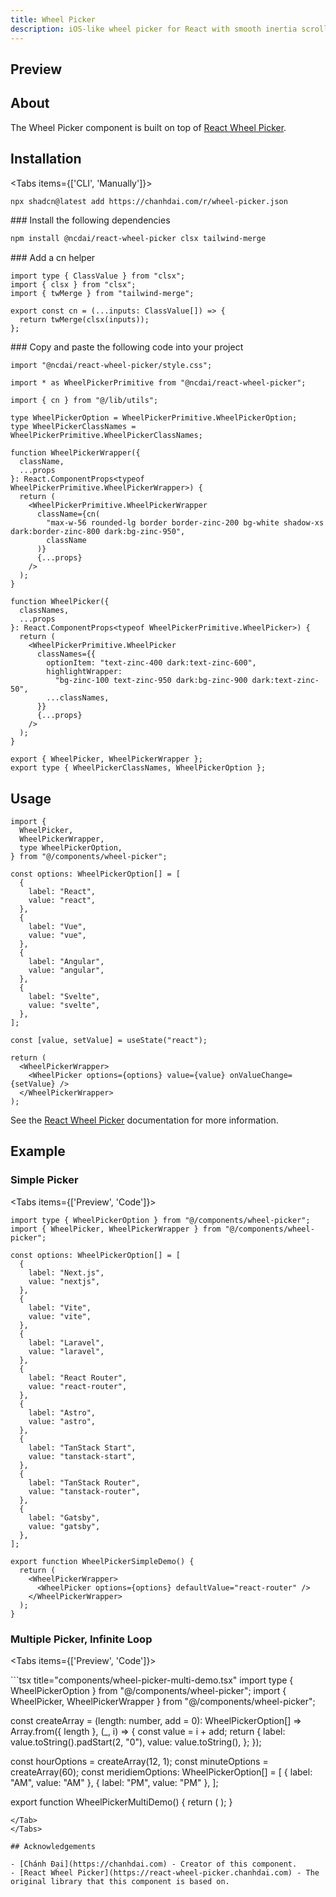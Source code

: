 ```yaml
---
title: Wheel Picker
description: iOS-like wheel picker for React with smooth inertia scrolling and infinite loop support.
---
```



## Preview

<PreviewContainer>
  <WheelPickerSimpleDemo />
</PreviewContainer>

## About

The Wheel Picker component is built on top of [React Wheel Picker](https://react-wheel-picker.chanhdai.com).

## Installation

<Tabs items={['CLI', 'Manually']}>

<Tab value="CLI">

```bash title="NPM"
npx shadcn@latest add https://chanhdai.com/r/wheel-picker.json
```

</Tab>

<Tab value="Manually">

<Steps>

<Step>
### Install the following dependencies

```bash title="NPM"
npm install @ncdai/react-wheel-picker clsx tailwind-merge
```

</Step>

<Step>
### Add a cn helper

```tsx title="lib/utils.ts"
import type { ClassValue } from "clsx";
import { clsx } from "clsx";
import { twMerge } from "tailwind-merge";

export const cn = (...inputs: ClassValue[]) => {
  return twMerge(clsx(inputs));
};
```

</Step>

<Step>
### Copy and paste the following code into your project

```tsx title="components/wheel-picker.tsx"
import "@ncdai/react-wheel-picker/style.css";

import * as WheelPickerPrimitive from "@ncdai/react-wheel-picker";

import { cn } from "@/lib/utils";

type WheelPickerOption = WheelPickerPrimitive.WheelPickerOption;
type WheelPickerClassNames = WheelPickerPrimitive.WheelPickerClassNames;

function WheelPickerWrapper({
  className,
  ...props
}: React.ComponentProps<typeof WheelPickerPrimitive.WheelPickerWrapper>) {
  return (
    <WheelPickerPrimitive.WheelPickerWrapper
      className={cn(
        "max-w-56 rounded-lg border border-zinc-200 bg-white shadow-xs dark:border-zinc-800 dark:bg-zinc-950",
        className
      )}
      {...props}
    />
  );
}

function WheelPicker({
  classNames,
  ...props
}: React.ComponentProps<typeof WheelPickerPrimitive.WheelPicker>) {
  return (
    <WheelPickerPrimitive.WheelPicker
      classNames={{
        optionItem: "text-zinc-400 dark:text-zinc-600",
        highlightWrapper:
          "bg-zinc-100 text-zinc-950 dark:bg-zinc-900 dark:text-zinc-50",
        ...classNames,
      }}
      {...props}
    />
  );
}

export { WheelPicker, WheelPickerWrapper };
export type { WheelPickerClassNames, WheelPickerOption };
```

</Step>

</Steps>

</Tab>

</Tabs>

## Usage

```tsx
import {
  WheelPicker,
  WheelPickerWrapper,
  type WheelPickerOption,
} from "@/components/wheel-picker";
```

```tsx
const options: WheelPickerOption[] = [
  {
    label: "React",
    value: "react",
  },
  {
    label: "Vue",
    value: "vue",
  },
  {
    label: "Angular",
    value: "angular",
  },
  {
    label: "Svelte",
    value: "svelte",
  },
];

const [value, setValue] = useState("react");

return (
  <WheelPickerWrapper>
    <WheelPicker options={options} value={value} onValueChange={setValue} />
  </WheelPickerWrapper>
);
```

See the [React Wheel Picker](https://github.com/ncdai/react-wheel-picker?tab=readme-ov-file#usage) documentation for more information.

## Example

### Simple Picker

<Tabs items={['Preview', 'Code']}>

<Tab value="Preview">
  <PreviewContainer>
    <WheelPickerSimpleDemo />
  </PreviewContainer>
</Tab>

<Tab value="Code">

```tsx title="components/wheel-picker-simple-demo.tsx"
import type { WheelPickerOption } from "@/components/wheel-picker";
import { WheelPicker, WheelPickerWrapper } from "@/components/wheel-picker";

const options: WheelPickerOption[] = [
  {
    label: "Next.js",
    value: "nextjs",
  },
  {
    label: "Vite",
    value: "vite",
  },
  {
    label: "Laravel",
    value: "laravel",
  },
  {
    label: "React Router",
    value: "react-router",
  },
  {
    label: "Astro",
    value: "astro",
  },
  {
    label: "TanStack Start",
    value: "tanstack-start",
  },
  {
    label: "TanStack Router",
    value: "tanstack-router",
  },
  {
    label: "Gatsby",
    value: "gatsby",
  },
];

export function WheelPickerSimpleDemo() {
  return (
    <WheelPickerWrapper>
      <WheelPicker options={options} defaultValue="react-router" />
    </WheelPickerWrapper>
  );
}
```

</Tab>
</Tabs>

### Multiple Picker, Infinite Loop

<Tabs items={['Preview', 'Code']}>

<Tab value="Preview">
  <PreviewContainer>
    <WheelPickerMultiDemo />
  </PreviewContainer>
</Tab>

<Tab value="Code">
```tsx title="components/wheel-picker-multi-demo.tsx"
import type { WheelPickerOption } from "@/components/wheel-picker";
import { WheelPicker, WheelPickerWrapper } from "@/components/wheel-picker";

const createArray = (length: number, add = 0): WheelPickerOption[] =>
Array.from({ length }, (\_, i) => {
const value = i + add;
return {
label: value.toString().padStart(2, "0"),
value: value.toString(),
};
});

const hourOptions = createArray(12, 1);
const minuteOptions = createArray(60);
const meridiemOptions: WheelPickerOption[] = [
{ label: "AM", value: "AM" },
{ label: "PM", value: "PM" },
];

export function WheelPickerMultiDemo() {
  return (
    <WheelPickerWrapper>
      <WheelPicker options={hourOptions} infinite />
      <WheelPicker options={minuteOptions} infinite />
      <WheelPicker options={meridiemOptions} />
    </WheelPickerWrapper>
  );
}
```
</Tab>
</Tabs>

## Acknowledgements

- [Chánh Đại](https://chanhdai.com) - Creator of this component.
- [React Wheel Picker](https://react-wheel-picker.chanhdai.com) - The original library that this component is based on.
